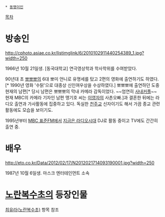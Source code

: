  * [[동명이인]]

[[목차]]

= 방송인 =
http://cphoto.asiae.co.kr/listimglink/6/2010102911440254389_1.jpg?width=250

1966년 10월 21일생. [동국대학교] 연극영상학과 학사학위를 수여받았다.

90년대 초 [[뽀뽀뽀]]의 6대 뽀미 언니로 유명세를 탔고 2편의 영화에 출연하기도 하였다.[* 1990년 영화 '수탉'으로 대종상 신인여우상을 수상하였다.] 뽀뽀뽀에 출연하던 도중 현재의 남편[* 당시 남편은 뽀뽀뽀의 막내 카메라 감독이었다. ~~엄연히 [[사내커플]]~~ 현재 MBC의 카메라 기자인 남편 맹기호 씨는 [[이영자]]의 사촌오빠.]과 결혼한 뒤에는 라디오 출연과 가사활동에 집중하고 있다. 독실한 [[천주교]] 신자이기도 해서 가끔 종교 관련 활동에도 모습을 보이기도.

1995년부터 [[MBC 표준FM]]에서 [[지금은 라디오시대]] DJ로 활동 중이고 TV에도 간간히 출연 중.
= 배우 =
http://eto.co.kr/Data/2012/02/17/N2012021714093190001.jpg?width=250

1987년 10월 6일생. 마스크 엔터테인먼트 소속

= [[노란복수초]]의 등장인물 =
[[최유라(노란복수초)]] 항목 참조
